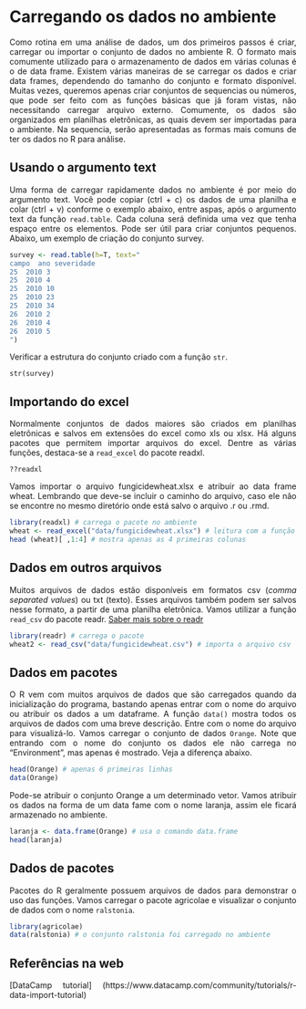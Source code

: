 

<div align=justify>

# Carregando os dados no ambiente

Como rotina em uma análise de dados, um dos primeiros passos é criar, carregar ou importar o conjunto de dados no ambiente R. O formato mais comumente utilizado para o armazenamento de dados em várias colunas é o de data frame. Existem várias maneiras de se carregar os dados e criar data frames, dependendo do tamanho do conjunto e formato disponível. Muitas vezes, queremos apenas criar conjuntos de sequencias ou números, que pode ser feito com as funções básicas que já foram vistas, não necessitando carregar arquivo externo. Comumente, os dados são organizados em planilhas eletrônicas, as quais devem ser importadas para o ambiente. Na sequencia, serão apresentadas as formas mais comuns de ter os dados no R para análise.


## Usando o argumento text

Uma forma de carregar rapidamente dados no ambiente é por meio do argumento text. Você pode copiar (ctrl + c) os dados de uma planilha e colar (ctrl + v) conforme o exemplo abaixo, entre aspas, após o argumento text da função `read.table`. Cada coluna será definida uma vez que tenha espaço entre os elementos. Pode ser útil para criar conjuntos pequenos. Abaixo, um exemplo de criação do conjunto survey.

```r
survey <- read.table(h=T, text="
campo  ano severidade
25	2010 3
25	2010 4
25	2010 10
25	2010 23
25	2010 34
26	2010 2
26	2010 4
26	2010 5
")
```

Verificar a estrutura do conjunto criado com a função `str`. 

`str(survey)`


## Importando do excel

Normalmente conjuntos de dados maiores são criados em planilhas eletrônicas e salvos em extensões do excel como xls ou xlsx. Há alguns pacotes que permitem importar arquivos do excel. Dentre as várias funções, destaca-se a `read_excel` do pacote readxl. 

`??readxl`

Vamos importar o arquivo fungicidewheat.xlsx e atribuir ao data frame wheat. Lembrando que deve-se incluir o caminho do arquivo, caso ele não se encontre no mesmo diretório onde está salvo o arquivo .r ou .rmd.


```r
library(readxl) # carrega o pacote no ambiente
wheat <- read_excel("data/fungicidewheat.xlsx") # leitura com a função read_excel
head (wheat)[ ,1:4] # mostra apenas as 4 primeiras colunas
```

## Dados em outros arquivos
Muitos arquivos de dados estão disponíveis em formatos csv (*comma separated values*) ou txt (texto). Esses arquivos também podem ser salvos nesse formato, a partir de uma planilha eletrônica. Vamos utilizar a função `read_csv` do pacote readr.
[Saber mais sobre o readr](http://blog.rstudio.org/2015/04/09/readr-0-1-0/)


```r
library(readr) # carrega o pacote
wheat2 <- read_csv("data/fungicidewheat.csv") # importa o arquivo csv

```



## Dados em pacotes

O R vem com muitos arquivos de dados que são carregados quando da inicialização do programa, bastando apenas entrar com o nome do arquivo ou atribuir os dados a um dataframe. A função `data()` mostra todos os arquivos de dados com uma breve descrição. Entre com o nome do arquivo para visualizá-lo. Vamos carregar o conjunto de dados `Orange`. Note que entrando com o nome do conjunto os dados ele não carrega no "Environment", mas apenas é mostrado. Veja a diferença abaixo.

```r
head(Orange) # apenas 6 primeiras linhas
data(Orange) 
```

Pode-se atribuir o conjunto Orange a um determinado vetor. Vamos atribuir os dados na forma de um data fame com o nome laranja, assim ele ficará armazenado no ambiente.

```r
laranja <- data.frame(Orange) # usa o comando data.frame
head(laranja)
```

## Dados de pacotes 

Pacotes do R geralmente possuem arquivos de dados para demonstrar o uso das funções. Vamos carregar o pacote agricolae e visualizar o conjunto de dados com o nome `ralstonia`. 

```r
library(agricolae) 
data(ralstonia) # o conjunto ralstonia foi carregado no ambiente
```

## Referências na web
[DataCamp tutorial] (https://www.datacamp.com/community/tutorials/r-data-import-tutorial)

